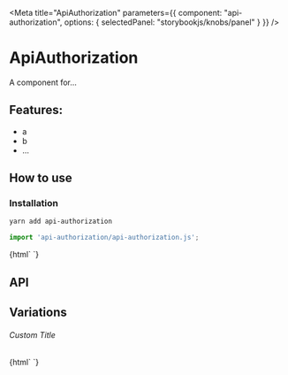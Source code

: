 

<Meta 
  title="ApiAuthorization"
  parameters={{
    component: "api-authorization",
    options: { selectedPanel: "storybookjs/knobs/panel" }
  }}
/>

# ApiAuthorization

A component for...

## Features:

- a
- b
- ...

## How to use

### Installation

```bash
yarn add api-authorization
```

```js
import 'api-authorization/api-authorization.js';
```

<Preview withToolbar>
  <Story name="Simple">
    {html`
      <api-authorization></api-authorization>
    `}
  </Story>
</Preview>

## API

<Props of="api-authorization" />

## Variations

###### Custom Title

<Story name="Custom Title">
  {html`
    <api-authorization .title=${'Hello World'}></api-authorization>
  `}
</Story>
